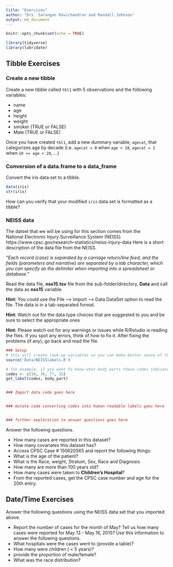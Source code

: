 ```yaml
---
title: "Exercises"
author: "Drs. Sarangan Ravichandran and Randall Johnson"
output: md_document
---
```


```r
knitr::opts_chunk$set(echo = TRUE)

library(tidyverse)
library(lubridate)
```

## <a name="tibbleEx"></a>Tibble Exercises

### Create a new tibble

Create a new tibble called `tbl1` with 5 observations and the following variables:

* name
* age
* height
* weight
* smoker (TRUE or FALSE)
* Male (TRUE or FALSE)

Once you have created `tbl1`, add a new dummary variable, `agecat`, that categorizes age by decade (i.e. `agecat = 0` when `age < 10`, `agecat = 1` when `10 <= age < 20`, ...)

### Conversion of a data.frame to a data_frame

Convert the iris data set to a tibble.

```r
data(iris)
str(iris)
```

How can you verify that your modified `iris` data set is formatted as a tibble?

### NEISS data 

The datset that we will be using for this section comes from the  
National Electronic Injury Surveillance System (NEISS)
https://www.cpsc.gov/research--statistics/neiss-injury-data 
Here is a short description of the data file from the NEISS. 

*"Each record (case) is separated by a carriage return/line feed, and the fields (parameters and narrative) are separated by a tab character, which you can specify as the delimiter when importing into a spreadsheet or database."*

Read the data file, **nss15.tsv** file from the sub-folder/directory, **Data** and call the data as **nss15** variable.

**Hint:** You could use the File --> Import --> Data DataSet option to read the file. The data is in a tab-separated format.

**Hint:** Watch out for the data type choices that are suggested to you and be sure to select the appropriate ones

**Hint:** Please watch out for any warnings or issues while R/Rstudio  is reading the files. If you spot any errors, think of how to fix it. After fixing the problems (if any), go back and read the file. 

```r
### Setup
# this will create look-up variables so you can make better sense of the codes in the data set
source('Data/NEISSlabels.R')

# for example, if you want to know what body parts these codes indicate...
codes <- c(30, 30, 77, 35)
get_label(codes, body_part)


### Import data code goes here


### mutate code converting codes into human readable labels goes here


### further exploration to answer questions goes here

```
 
Answer the following questions.

- How many cases are reported in this dataset?
- How many covariates this dataset has? 
- Access CPSC Case # 150620565 and report the following things:
- What is the age of the patient? 
- What is the Race, weight, Stratum, Sex, Race and Diagnosis
- How many are more than 100 years old?  
- How many cases were taken to **Children's Hospital**?
- From the reported cases, get the CPSC case number and age for the 20th entry.


## <a name="timeEx"></a>Date/Time Exercises

Answer the following questions using the NEISS data set that you imported above.

- Report the number of cases for the month of May? 
  Tell us how many cases were reported for May 13 - May 16, 2015? 
  Use this information to answer the following questions. 
- What hospitals were the cases went to (provide a table)?
- How many were children ( < 5 years)? 
- provide the proportion of male/female? 
- What was the race distribution? 